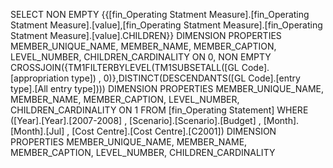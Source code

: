 SELECT NON EMPTY {{[fin_Operating Statment Measure].[fin_Operating Statment Measure].[value],[fin_Operating Statment Measure].[fin_Operating Statment Measure].[value].CHILDREN}} DIMENSION PROPERTIES MEMBER_UNIQUE_NAME, MEMBER_NAME, MEMBER_CAPTION, LEVEL_NUMBER, CHILDREN_CARDINALITY ON 0, NON EMPTY CROSSJOIN({TM1FILTERBYLEVEL(TM1SUBSETALL([GL Code].[appropriation type]) , 0)},DISTINCT(DESCENDANTS([GL Code].[entry type].[All entry type]))) DIMENSION PROPERTIES MEMBER_UNIQUE_NAME, MEMBER_NAME, MEMBER_CAPTION, LEVEL_NUMBER, CHILDREN_CARDINALITY ON 1 FROM [fin_Operating Statement] WHERE ([Year].[Year].[2007-2008] , [Scenario].[Scenario].[Budget] , [Month].[Month].[Jul] , [Cost Centre].[Cost Centre].[C2001]) DIMENSION PROPERTIES MEMBER_UNIQUE_NAME, MEMBER_NAME, MEMBER_CAPTION, LEVEL_NUMBER, CHILDREN_CARDINALITY